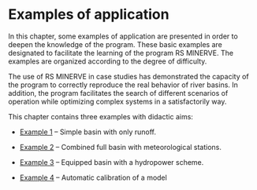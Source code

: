 # Examples of application {#sec-examples}

In this chapter, some examples of application are presented in order to
deepen the knowledge of the program. These basic examples are designated
to facilitate the learning of the program RS MINERVE. The examples are
organized according to the degree of difficulty.

The use of RS MINERVE in case studies has demonstrated the capacity of
the program to correctly reproduce the real behavior of river basins. In
addition, the program facilitates the search of different scenarios of
operation while optimizing complex systems in a satisfactorily way.

This chapter contains three examples with didactic aims:

-   [Example 1](#sec-examples_ex1) -- Simple basin with only runoff.

-   [Example 2](#sec-examples_ex2) -- Combined full basin with meteorological stations.

-   [Example 3](#sec-examples_ex3) -- Equipped basin with a hydropower scheme.

-   [Example 4](#sec-examples_ex4) -- Automatic calibration of a model
